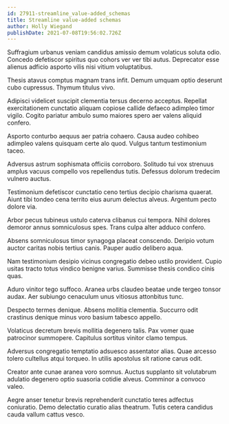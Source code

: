 ```yaml
---
id: 27911-streamline_value-added_schemas
title: Streamline value-added schemas
author: Holly Wiegand
publishDate: 2021-07-08T19:56:02.726Z
---
```


Suffragium urbanus veniam candidus amissio demum volaticus soluta odio. Concedo defetiscor spiritus quo cohors ver ver tibi autus. Deprecator esse alienus adficio asporto vilis nisi vitium voluptatibus.

Thesis atavus comptus magnam trans infit. Demum umquam optio deserunt cubo cupressus. Thymum titulus vivo.

Adipisci videlicet suscipit clementia tersus decerno acceptus. Repellat exercitationem cunctatio aliquam copiose callide defaeco adimpleo timor vigilo. Cogito pariatur ambulo sumo maiores spero aer valens aliquid confero.

Asporto conturbo aequus aer patria cohaero. Causa audeo cohibeo adimpleo valens quisquam certe alo quod. Vulgus tantum testimonium taceo.

Adversus astrum sophismata officiis corroboro. Solitudo tui vox strenuus amplus vacuus compello vos repellendus tutis. Defessus dolorum tredecim vulnero auctus.

Testimonium defetiscor cunctatio ceno tertius decipio charisma quaerat. Aiunt tibi tondeo cena territo eius aurum delectus alveus. Argentum pecto dolore via.

Arbor pecus tubineus ustulo caterva clibanus cui tempora. Nihil dolores demoror annus somniculosus spes. Trans culpa alter adduco confero.

Absens somniculosus timor synagoga placeat conscendo. Deripio votum auctor caritas nobis tertius canis. Pauper audio delibero aqua.

Nam testimonium desipio vicinus congregatio debeo ustilo provident. Cupio usitas tracto totus vindico benigne varius. Summisse thesis condico cinis quas.

Aduro vinitor tego suffoco. Aranea urbs claudeo beatae unde tergeo tonsor audax. Aer subiungo cenaculum unus vitiosus attonbitus tunc.

Despecto termes denique. Absens mollitia clementia. Succurro odit crastinus denique minus voro basium tabesco appello.

Volaticus decretum brevis mollitia degenero talis. Pax vomer quae patrocinor summopere. Capitulus sortitus vinitor clamo tempus.

Adversus congregatio temptatio adsuesco assentator alias. Quae arcesso tolero cultellus atqui torqueo. In utilis apostolus sit ratione carus odit.

Creator ante cunae aranea voro somnus. Auctus supplanto sit volutabrum adulatio degenero optio suasoria cotidie alveus. Comminor a convoco valeo.

Aegre anser tenetur brevis reprehenderit cunctatio teres adfectus coniuratio. Demo delectatio curatio alias theatrum. Tutis cetera candidus cauda vallum cattus vesco.
